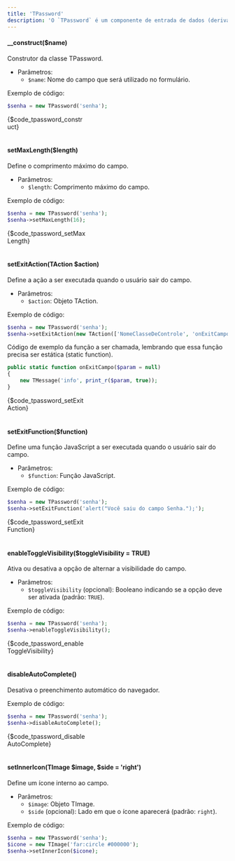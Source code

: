 ```yaml
---
title: 'TPassword'
description: 'O `TPassword` é um componente de entrada de dados (derivado da classe `TField`), que permite ao usuário inserir senhas de forma segura.'
---
```


#### __construct($name)
Construtor da classe TPassword.

- Parâmetros:
  - `$name`: Nome do campo que será utilizado no formulário.

Exemplo de código:
```php
$senha = new TPassword('senha');
```

<div style="width: 180px">
{$code_tpassword_construct}
</div>

<br/>



#### setMaxLength($length)
Define o comprimento máximo do campo.

- Parâmetros:
  - `$length`: Comprimento máximo do campo.

Exemplo de código:
```php
$senha = new TPassword('senha');
$senha->setMaxLength(16);
```

<div style="width: 180px">
{$code_tpassword_setMaxLength}
</div>

<br/>



#### setExitAction(TAction $action)
Define a ação a ser executada quando o usuário sair do campo.

- Parâmetros:
  - `$action`: Objeto TAction.

Exemplo de código:
```php
$senha = new TPassword('senha');
$senha->setExitAction(new TAction(['NomeClasseDeControle', 'onExitCampo']));
```
Código de exemplo da função a ser chamada, lembrando que essa função precisa ser estática (static function).

```php
public static function onExitCampo($param = null)
{
    new TMessage('info', print_r($param, true));
}
```

<div style="width: 180px">
{$code_tpassword_setExitAction}
</div>

<br/>



#### setExitFunction($function)
Define uma função JavaScript a ser executada quando o usuário sair do campo.

- Parâmetros:
  - `$function`: Função JavaScript.

Exemplo de código:
```php
$senha = new TPassword('senha');
$senha->setExitFunction('alert("Você saiu do campo Senha.");');
```

<div style="width: 180px">
{$code_tpassword_setExitFunction}
</div>

<br/>



#### enableToggleVisibility($toggleVisibility = TRUE)
Ativa ou desativa a opção de alternar a visibilidade do campo.

- Parâmetros:
  - `$toggleVisibility` (opcional): Booleano indicando se a opção deve ser ativada (padrão: `TRUE`).

Exemplo de código:
```php
$senha = new TPassword('senha');
$senha->enableToggleVisibility();
```

<div style="width: 180px">
{$code_tpassword_enableToggleVisibility}
</div>

<br/>



#### disableAutoComplete()
Desativa o preenchimento automático do navegador.

Exemplo de código:
```php
$senha = new TPassword('senha');
$senha->disableAutoComplete();
```

<div style="width: 180px">
{$code_tpassword_disableAutoComplete}
</div>

<br/>



#### setInnerIcon(TImage $image, $side = 'right')
Define um ícone interno ao campo.

- Parâmetros:
  - `$image`: Objeto TImage.
  - `$side` (opcional): Lado em que o ícone aparecerá (padrão: `right`).

Exemplo de código:
```php
$senha = new TPassword('senha');
$icone = new TImage('far:circle #000000');
$senha->setInnerIcon($icone);
```